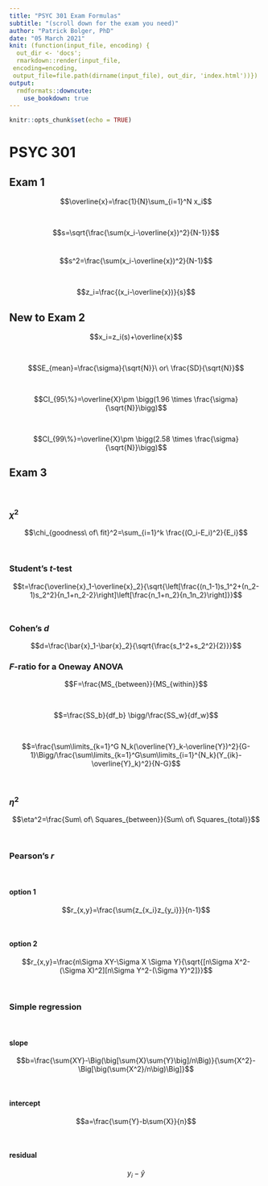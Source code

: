 ```yaml
---
title: "PSYC 301 Exam Formulas"
subtitle: "(scroll down for the exam you need)"
author: "Patrick Bolger, PhD"
date: "05 March 2021"
knit: (function(input_file, encoding) {
  out_dir <- 'docs';
  rmarkdown::render(input_file,
 encoding=encoding,
 output_file=file.path(dirname(input_file), out_dir, 'index.html'))})
output: 
  rmdformats::downcute:
    use_bookdown: true
---
```


```r
knitr::opts_chunk$set(echo = TRUE)
```


# PSYC 301

## Exam 1

$$\overline{x}=\frac{1}{N}\sum_{i=1}^N x_i$$

<br/>

$$s=\sqrt{\frac{\sum(x_i-\overline{x})^2}{N-1}}$$
<br/>

$$s^2=\frac{\sum(x_i-\overline{x})^2}{N-1}$$

<br/>

$$z_i=\frac{(x_i-\overline{x})}{s}$$

## New to Exam 2

$$x_i=z_i(s)+\overline{x}$$

<br/>

$$SE_{mean}=\frac{\sigma}{\sqrt{N}}\ or\ \frac{SD}{\sqrt{N}}$$

<br/>

$$CI_{95\%}=\overline{X}\pm \bigg(1.96 \times \frac{\sigma}{\sqrt{N}}\bigg)$$

<br/>

$$CI_{99\%}=\overline{X}\pm \bigg(2.58 \times \frac{\sigma}{\sqrt{N}}\bigg)$$

## Exam 3

<br/>

### $\chi^2$

$$\chi_{goodness\ of\ fit}^2=\sum_{i=1}^k \frac{(O_i-E_i)^2}{E_i}$$

<br/>

### Student's *t*-test

$$t=\frac{\overline{x}_1-\overline{x}_2}{\sqrt{\left[\frac{(n_1-1)s_1^2+(n_2-1)s_2^2}{n_1+n_2-2}\right]\left[\frac{n_1+n_2}{n_1n_2}\right]}}$$
<br/>

### Cohen's *d*

$$d=\frac{\bar{x}_1-\bar{x}_2}{\sqrt{\frac{s_1^2+s_2^2}{2}}}$$

### *F*-ratio for a Oneway ANOVA

$$F=\frac{MS_{between}}{MS_{within}}$$

<br/>


$$=\frac{SS_b}{df_b}
\bigg/\frac{SS_w}{df_w}$$

<br/>

$$=\frac{\sum\limits_{k=1}^G N_k(\overline{Y}_k-\overline{Y})^2}{G-1}\Bigg/\frac{\sum\limits_{k=1}^G\sum\limits_{i=1}^{N_k}(Y_{ik}-\overline{Y}_k)^2}{N-G}$$

<br/>

### $\eta^2$

$$\eta^2=\frac{Sum\ of\ Squares_{between}}{Sum\ of\ Squares_{total}}$$

<br/>

### Pearson's *r*

<br/>

#### option 1

$$r_{x,y}=\frac{\sum{z_{x_i}z_{y_i}}}{n-1}$$

<br/>

#### option 2

$$r_{x,y}=\frac{n\Sigma XY-\Sigma X \Sigma Y}{\sqrt{[n\Sigma X^2-(\Sigma X)^2][n\Sigma Y^2-(\Sigma Y)^2]}}$$

<br/>

### Simple regression

<br/>

#### slope

$$b=\frac{\sum{XY}-\Big(\big[\sum{X}\sum{Y}\big]/n\Big)}{\sum{X^2}-\Big[\big(\sum{X^2}/n\big)\Big]}$$

<br/>

#### intercept

$$a=\frac{\sum{Y}-b\sum{X}}{n}$$

<br/>

#### residual

$$y_i-\hat{y}$$
